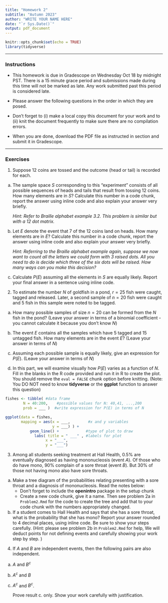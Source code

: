 ```yaml
---
title: "Homework 2"
subtitle: "Autumn 2023"
author: "WRITE YOUR NAME HERE"
date: "`r Sys.Date()`"
output: pdf_document
---
```


```r
knitr::opts_chunk$set(echo = TRUE)
library(tidyverse)
```

* * * 

### Instructions

- This homework is due in Gradescope on Wednesday Oct 18 by midnight PST. There is a 15 minute grace period and submissions made during this time will not be marked as late. Any work submitted past this period is considered late.  

- Please answer the following questions in the order in which they are posed. 

- Don't forget to (i) make a local copy this document for your work and to (ii) knit the document frequently to make sure there are no compilation errors. 

- When you are done, download the PDF file as instructed in section and submit it in Gradescope. 

* * *


### Exercises 


1. Suppose 12 coins are tossed and the outcome (head or tail) is recorded for each.  
   
a. The sample space $S$ corresponding to this "experiment" consists of all possible sequences of heads and tails that result from tossing 12 coins. How many elements are in $S$? Calculate this number in a code chunk, report the answer using inline code and also explain your answer very briefly. 

    *Hint: Refer to Braille alphabet example 3.2. This problem is similar but with a 12 dot matrix.*
   
b. Let $E$ denote the event that 7 of the 12 coins land on heads. How many elements are in $E$? Calculate this number in a code chunk, report the answer using inline code and also explain your answer very briefly. 
    
    *Hint: Referring to the Braille alphabet example again, suppose we now want to count all the letters we could form with 3 raised dots. All you need to do is decide which three of the six dots will be raised. How many ways can you make this decision?*
   
c. Calculate $P(E)$ assuming all the elements in $S$ are equally likely. Report your final answer in a sentence using inline code.
   
   
2. To estimate the number $N$ of goldfish in a pond, $r=25$ fish were caught, tagged and released. Later, a second sample of $n=20$ fish were caught and 5 fish in this sample were noted to be tagged.  
 
a.  How many possible samples of size $n=20$ can be formed from the $N$ fish in the pond?  (Leave your answer in terms of a binomial coefficient - you cannot calculate it because you don't know $N$)
    
b. The event $E$ contains all the samples which have 5 tagged and 15 untagged fish. How many elements are in the event $E$? (Leave your answer in terms of $N$)
   
c. Assuming each possible sample is equally likely, give an expression for $P(E)$. (Leave your answer in terms of $N$)

d.  In this part, we will examine visually how $P(E)$ varies as a function of $N$.  Fill in the blanks in the R code provided and run it in R to create the plot. You should remove the `eval = FALSE` chunk option before knitting.   (Note: You DO NOT need to know **tidyverse** or the **ggplot** function to answer this question)


```r

fishes <- tibble( #data frame
        N = 40:200,    #possible values for N: 40,41, ...,200
        prob = ___ )  #write expression for P(E) in terms of N

ggplot(data = fishes,             
       mapping = aes(x = ___,        #x and y variables
                     y = ___) ) +
           geom_line() +            #type of plot to draw
             labs( title = " ___" , #labels for plot
                  x = "___", 
                  y = "___")
```
 
    
3. Among all students seeking treatment at Hall Health, 0.5% are eventually diagnosed as having mononucleosis (event $A$). Of those who do have mono, 90% complain of a sore throat (event $B$). But 30% of those not having mono also have sore throats. 

a. Make a tree diagram of the probabilities relating presenting with a sore throat and a diagnosis of mononucleosis. Read the notes below:
   - Don't forget to include the **openintro** package in the setup chunk
   - Create a new code chunk, give it a name. Then see problem 2a in `Problem2.Rmd` for the code to create the tree and add that to your code chunk with the numbers appropriately changed.

    
b. If a student comes to Hall Health and says that she has a sore throat, what is the probability that she has mono? Report your answer rounded to 4 decimal places, using inline code. Be sure to show your steps carefully.  (Hint: please see problem 2b in `Problem2.Rmd` for help, We will deduct points for not defining events and carefully showing your work step by step. )

4. If $A$ and $B$ are independent events, then the following pairs are also independent. 

a. $A$ and $B^c$

b. $A^c$ and $B$

c. $A^c$ and $B^c$.

   Prove result c. only. Show your work carefully with justification.